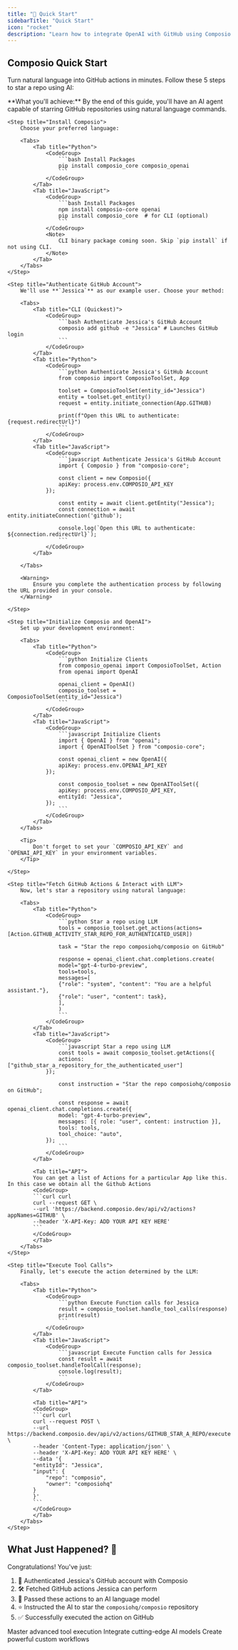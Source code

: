 ```yaml
---
title: "🚀 Quick Start"
sidebarTitle: "Quick Start"
icon: "rocket"
description: "Learn how to integrate OpenAI with GitHub using Composio in just 5 minutes."
---
```


## Composio Quick Start

Turn natural language into GitHub actions in minutes. Follow these 5 steps to star a repo using AI:

<Info>
    **What you'll achieve:** By the end of this guide, you'll have an AI agent capable of starring GitHub repositories using natural language commands.
</Info>

<Steps>

    <Step title="Install Composio">
        Choose your preferred language:

        <Tabs>
            <Tab title="Python">
                <CodeGroup>
                    ```bash Install Packages
                    pip install composio_core composio_openai
                    ```
                </CodeGroup>
            </Tab>
            <Tab title="JavaScript">
                <CodeGroup>
                    ```bash Install Packages
                    npm install composio-core openai
                    pip install composio_core  # for CLI (optional)
                    ```
                </CodeGroup>
                <Note>
                    CLI binary package coming soon. Skip `pip install` if not using CLI.
                </Note>
            </Tab>
        </Tabs>
    </Step>

    <Step title="Authenticate GitHub Account">
        We'll use **`Jessica`** as our example user. Choose your method:

        <Tabs>
            <Tab title="CLI (Quickest)">
                <CodeGroup>
                    ```bash Authenticate Jessica's GitHub Account
                    composio add github -e "Jessica" # Launches GitHub login
                    ```
                </CodeGroup>
            </Tab>
            <Tab title="Python">
                <CodeGroup>
                    ```python Authenticate Jessica's GitHub Account
                    from composio import ComposioToolSet, App

                    toolset = ComposioToolSet(entity_id="Jessica")
                    entity = toolset.get_entity()
                    request = entity.initiate_connection(App.GITHUB)

                    print(f"Open this URL to authenticate: {request.redirectUrl}")
                    ```
                </CodeGroup>
            </Tab>
            <Tab title="JavaScript">
                <CodeGroup>
                    ```javascript Authenticate Jessica's GitHub Account
                    import { Composio } from "composio-core";

                    const client = new Composio({
                    apiKey: process.env.COMPOSIO_API_KEY
                });

                    const entity = await client.getEntity("Jessica");
                    const connection = await entity.initiateConnection('github');

                    console.log(`Open this URL to authenticate: ${connection.redirectUrl}`);
                    ```
                </CodeGroup>
            </Tab>

        </Tabs>

        <Warning>
            Ensure you complete the authentication process by following the URL provided in your console.
        </Warning>

    </Step>

    <Step title="Initialize Composio and OpenAI">
        Set up your development environment:

        <Tabs>
            <Tab title="Python">
                <CodeGroup>
                    ```python Initialize Clients
                    from composio_openai import ComposioToolSet, Action
                    from openai import OpenAI

                    openai_client = OpenAI()
                    composio_toolset = ComposioToolSet(entity_id="Jessica")
                    ```
                </CodeGroup>
            </Tab>
            <Tab title="JavaScript">
                <CodeGroup>
                    ```javascript Initialize Clients
                    import { OpenAI } from "openai";
                    import { OpenAIToolSet } from "composio-core";

                    const openai_client = new OpenAI({
                    apiKey: process.env.OPENAI_API_KEY
                });

                    const composio_toolset = new OpenAIToolSet({
                    apiKey: process.env.COMPOSIO_API_KEY,
                    entityId: "Jessica",
                });
                    ```
                </CodeGroup>
            </Tab>
        </Tabs>

        <Tip>
            Don't forget to set your `COMPOSIO_API_KEY` and `OPENAI_API_KEY` in your environment variables.
        </Tip>

    </Step>

    <Step title="Fetch GitHub Actions & Interact with LLM">
        Now, let's star a repository using natural language:

        <Tabs>
            <Tab title="Python">
                <CodeGroup>
                    ```python Star a repo using LLM
                    tools = composio_toolset.get_actions(actions=[Action.GITHUB_ACTIVITY_STAR_REPO_FOR_AUTHENTICATED_USER])

                    task = "Star the repo composiohq/composio on GitHub"

                    response = openai_client.chat.completions.create(
                    model="gpt-4-turbo-preview",
                    tools=tools,
                    messages=[
                    {"role": "system", "content": "You are a helpful assistant."},
                    {"role": "user", "content": task},
                    ],
                    )
                    ```
                </CodeGroup>
            </Tab>
            <Tab title="JavaScript">
                <CodeGroup>
                    ```javascript Star a repo using LLM
                    const tools = await composio_toolset.getActions({
                    actions: ["github_star_a_repository_for_the_authenticated_user"]
                });

                    const instruction = "Star the repo composiohq/composio on GitHub";

                    const response = await openai_client.chat.completions.create({
                    model: "gpt-4-turbo-preview",
                    messages: [{ role: "user", content: instruction }],
                    tools: tools,
                    tool_choice: "auto",
                });
                    ```
                </CodeGroup>
            </Tab>

            <Tab title="API">
            You can get a list of Actions for a particular App like this. In this case we obtain all the Github Actions
            <CodeGroup>
            ```curl curl
            curl --request GET \
            --url 'https://backend.composio.dev/api/v2/actions?appNames=GITHUB' \
            --header 'X-API-Key: ADD YOUR API KEY HERE'
            ```
            </CodeGroup>
            </Tab>
        </Tabs>
    </Step>

    <Step title="Execute Tool Calls">
        Finally, let's execute the action determined by the LLM:

        <Tabs>
            <Tab title="Python">
                <CodeGroup>
                    ```python Execute Function calls for Jessica
                    result = composio_toolset.handle_tool_calls(response)
                    print(result)
                    ```
                </CodeGroup>
            </Tab>
            <Tab title="JavaScript">
                <CodeGroup>
                    ```javascript Execute Function calls for Jessica
                    const result = await composio_toolset.handleToolCall(response);
                    console.log(result);
                    ```
                </CodeGroup>
            </Tab>

            <Tab title="API">
            <CodeGroup>
            ```curl curl
            curl --request POST \
            --url https://backend.composio.dev/api/v2/actions/GITHUB_STAR_A_REPO/execute \
            --header 'Content-Type: application/json' \
            --header 'X-API-Key: ADD YOUR API KEY HERE' \
            --data '{
            "entityId": "Jessica",
            "input": {
                "repo": "composio",
                "owner": "composiohq"
            }
            }'
            ```
            </CodeGroup>
            </Tab>
        </Tabs>
    </Step>

</Steps>


## What Just Happened? 🎉

Congratulations! You've just:

1. 🔐 Authenticated Jessica's GitHub account with Composio
2. 🛠 Fetched GitHub actions Jessica can perform
3. 🧠 Passed these actions to an AI language model
4. ⭐ Instructed the AI to star the `composiohq/composio` repository
5. ✅ Successfully executed the action on GitHub

<Frame caption="Explore Advanced Composio Features">
    <Card title="Level Up Your Composio Skills" icon="rocket" iconType="duotone">
        <CardGroup cols={3}>
            <Card title="Tool Triggers" icon="bolt" href="/triggers/trigger-guide">
                Master advanced tool execution
            </Card>
            <Card title="AI Frameworks" icon="brain" href="/framework/langchain">
                Integrate cutting-edge AI models
            </Card>
            <Card title="Custom Actions" icon="wand-magic-sparkles" href="/actions/action-guide">
                Create powerful custom workflows
            </Card>
        </CardGroup>
    </Card>
</Frame>